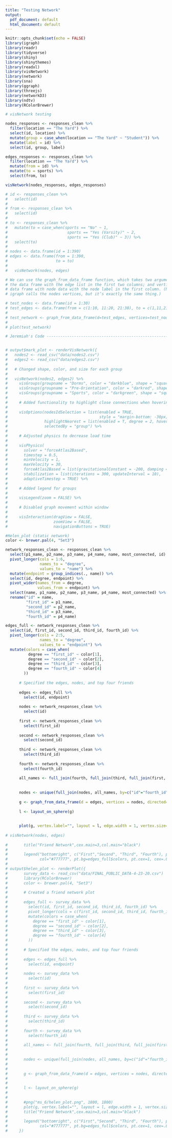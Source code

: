 ```yaml
---
title: "Testing Network"
output:
  pdf_document: default
  html_document: default
---
```


```r
knitr::opts_chunk$set(echo = FALSE)
library(igraph)
library(readr)
library(tidyverse)
library(shiny)
library(shinythemes)
library(readxl)
library(visNetwork)
library(network) 
library(sna)
library(ggraph)
library(threejs)
library(networkD3)
library(ndtv)
library(RColorBrewer)
```

```r
# visNetwork testing 

nodes_responses <- responses_clean %>%
  filter(location == "The Yard") %>%
  select(id, location) %>%
  mutate(group = case_when(location == "The Yard" ~ "Student")) %>%
  mutate(label = id) %>%
  select(id, group, label)

edges_responses <- responses_clean %>%
  filter(location == "The Yard") %>%
  mutate(from = id) %>%
  mutate(to = sports) %>%
  select(from, to)

visNetwork(nodes_responses, edges_responses)

```

```r
# id <- responses_clean %>%
#   select(id) 
# 
# from <- responses_clean %>%
#   select(id)
# 
# to <- responses_clean %>%
#   mutate(to = case_when(sports == "No" ~ 1,
#                          sports == "Yes (Varsity)" ~ 2,
#                          sports == "Yes (Club)" ~ 3)) %>%
#   select(to)
# 
# nodes <- data.frame(id = 1:390)
# edges <- data.frame(from = 1:390,
#                     to = to)
#   
#   visNetwork(nodes, edges)

```

```r
# We can use the graph_from_data_frame function, which takes two arguments: d,
# the data frame with the edge list in the first two columns; and vertices, a
# data frame with node data with the node label in the first column. (Note that
# igraph calls the nodes vertices, but it’s exactly the same thing.)

# test_nodes <- data.frame(id = 1:30)
# test_edges <- data.frame(from = c(1:10, 11:20, 21:30), to = c(1,11,21))
# 
# test_network <- graph_from_data_frame(d=test_edges, vertices=test_nodes, directed=F)
# 
# plot(test_network)
```

```r
# Jeremiah's Code ---------------------------------------------------------


# output$mark_plot <- renderVisNetwork({
#   nodes2 <- read_csv("data/nodes2.csv")
#   edges2 <- read_csv("data/edges2.csv")
#   
#   # Changed shape, color, and size for each group
#   
#   visNetwork(nodes2, edges2) %>%
#     visGroups(groupname = "Dorms", color = "darkblue", shape = "square", size = 65) %>%
#     visGroups(groupname = "Pre-Orientation", color = "darkred", shape = "square", size = 45) %>%
#     visGroups(groupname = "Sports", color = "darkgreen", shape = "square", size = 45) %>%
#     
#     # Added functionality to highlight close connections when hovering over node
#     
#     visOptions(nodesIdSelection = list(enabled = TRUE,
#                                        style = "margin-bottom: -30px; visibility: hidden"),
#                highlightNearest = list(enabled = T, degree = 2, hover = T),
#                selectedBy = "group") %>%
#     
#     # Adjusted physics to decrease load time
#     
#     visPhysics(
#       solver = "forceAtlas2Based", 
#       timestep = 0.5,
#       minVelocity = 1,
#       maxVelocity = 30,
#       forceAtlas2Based = list(gravitationalConstant = -200, damping = 1),
#       stabilization = list(iterations = 300, updateInterval = 10),
#       adaptiveTimestep = TRUE) %>%
#     
#     # Added legend for groups
#     
#     visLegend(zoom = FALSE) %>%
#     
#     # Disabled graph movement within window
#     
#     visInteraction(dragView = FALSE, 
#                    zoomView = FALSE,
#                    navigationButtons = TRUE)
```

```r
#Helen_plot (static network)
color <- brewer.pal(4, "Set3")

network_responses_clean <- responses_clean %>%
  select(p1_name, p2_name, p3_name, p4_name, name, most_connected, id) %>%
  pivot_longer(cols = 1:6,
               names_to = "degree",
               values_to = "name") %>%
  mutate(endpoint = group_indices(., name)) %>%
  select(id, degree, endpoint) %>%
  pivot_wider(names_from = degree,
              values_from = endpoint) %>%
  select(name, p1_name, p2_name, p3_name, p4_name, most_connected) %>%
  rename("id" = name,
         "first_id" = p1_name,
         "second_id" = p2_name,
         "third_id" = p3_name,
         "fourth_id" = p4_name)

edges_full <- network_responses_clean %>%
  select(id, first_id, second_id, third_id, fourth_id) %>%
  pivot_longer(cols = 2:5,
               names_to = "degree", 
               values_to = "endpoint") %>%
  mutate(colors = case_when(
          degree == "first_id" ~ color[1],
          degree == "second_id" ~ color[2],
          degree == "third_id" ~ color[3],
          degree == "fourth_id" ~ color[4]
        ))
      
      # Specified the edges, nodes, and top four friends
      
      edges <- edges_full %>% 
        select(id, endpoint)
      
      nodes <- network_responses_clean %>% 
        select(id) 
      
      first <- network_responses_clean %>% 
        select(first_id) 
      
      second <- network_responses_clean %>% 
        select(second_id) 
      
      third <- network_responses_clean %>% 
        select(third_id) 
      
      fourth <- network_responses_clean %>% 
        select(fourth_id) 
      
      all_names <- full_join(fourth, full_join(third, full_join(first, second, by = c("first_id"="second_id")), by=c("third_id" = "first_id")), by=c("fourth_id" = "third_id"))
      
      
      nodes <- unique(full_join(nodes, all_names, by=c("id"="fourth_id")))
      
      g <- graph_from_data_frame(d = edges, vertices = nodes, directed=FALSE)
    
      l <- layout_on_sphere(g)
      
      
      plot(g, vertex.label="", layout = l, edge.width = 1, vertex.size=0.5, edge.color = edges_full$colors)
      
# visNetwork(nodes, edges)
      
#       title("Friend Network",cex.main=3,col.main="black")
#       
#       legend("bottomright", c("First","Second", "Third", "Fourth"), pch=21,
#              col="#777777", pt.bg=edges_full$colors, pt.cex=1, cex=.8)
# 
# output$helen_plot <- renderPlot({
#       survey_data <- read_csv("data/FINAL_PUBLIC_DATA-4-23-20.csv") 
#       library(RColorBrewer)
#       color <- brewer.pal(4, "Set3") 
#       
#       # Created a friend network plot
#       
#       edges_full <- survey_data %>% 
#         select(id, first_id, second_id, third_id, fourth_id) %>% 
#         pivot_longer(cols = c(first_id, second_id, third_id, fourth_id), names_to = "degree", values_to = "endpoint") %>% 
#         mutate(colors = case_when(
#           degree == "first_id" ~ color[1],
#           degree == "second_id" ~ color[2],
#           degree == "third_id" ~ color[3],
#           degree == "fourth_id" ~ color[4]
#         ))
#       
#       # Specified the edges, nodes, and top four friends
#       
#       edges <- edges_full %>% 
#         select(id, endpoint)
#       
#       nodes <- survey_data %>% 
#         select(id) 
#       
#       first <- survey_data %>% 
#         select(first_id) 
#       
#       second <- survey_data %>% 
#         select(second_id) 
#       
#       third <- survey_data %>% 
#         select(third_id) 
#       
#       fourth <- survey_data %>% 
#         select(fourth_id) 
#       
#       all_names <- full_join(fourth, full_join(third, full_join(first, second, by = c("first_id"="second_id")), by=c("third_id" = "first_id")), by=c("fourth_id" = "third_id"))
#       
#       
#       nodes <- unique(full_join(nodes, all_names, by=c("id"="fourth_id")))
#       
#       
#       g <- graph_from_data_frame(d = edges, vertices = nodes, directed=FALSE)
#       
#       
#       l <- layout_on_sphere(g)
#       
#       
#       #png("ms_6/helen_plot.png", 1800, 1800) 
#       plot(g, vertex.label="", layout = l, edge.width = 1, vertex.size=0.5, edge.color = edges_full$colors)
#       title("Friend Network",cex.main=3,col.main="black")
#       
#       legend("bottomright", c("First","Second", "Third", "Fourth"), pch=21,
#              col="#777777", pt.bg=edges_full$colors, pt.cex=1, cex=.8)
#     })
```

